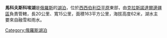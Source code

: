 '''馬科夫斯科埃湖'''是[[俄羅斯|俄羅斯]]的[[湖泊|湖泊]]，位於[[西西伯利亞平原|西西伯利亞平原]]東部，由[[克拉斯諾達爾邊疆區|克拉斯諾達爾邊疆區]]負責管轄，長20公里、寬15公里，面積163平方公里，海拔高度62米，湖水主要來自融雪和雨水。

{{Russia-geo-stub}}
[[Category:俄羅斯湖泊|Category:俄羅斯湖泊]]